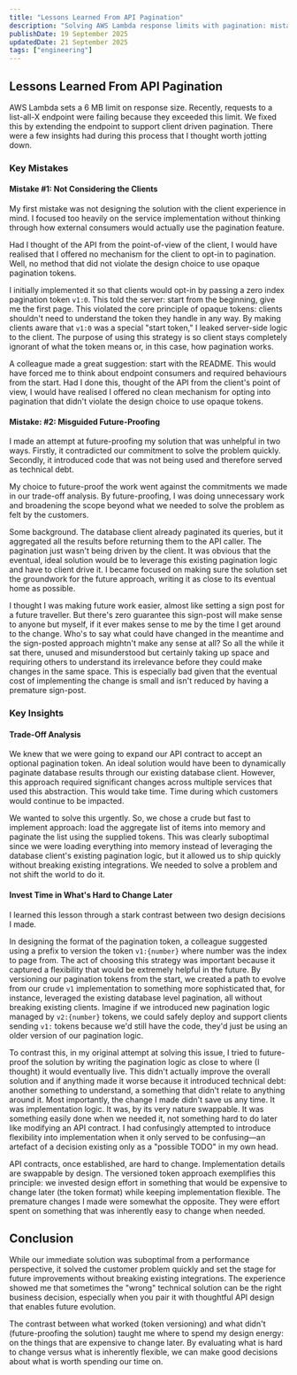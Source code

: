 ```yaml
---
title: "Lessons Learned From API Pagination"
description: "Solving AWS Lambda response limits with pagination: mistakes made and insights gained."
publishDate: 19 September 2025
updatedDate: 21 September 2025
tags: ["engineering"]
---
```


## Lessons Learned From API Pagination

AWS Lambda sets a 6 MB limit on response size. Recently, requests to a list-all-X endpoint were failing because they exceeded this limit. We fixed this by extending the endpoint to support client driven pagination. There were a few insights had during this process that I thought worth jotting down.

### Key Mistakes

#### Mistake #1: Not Considering the Clients

My first mistake was not designing the solution with the client experience in mind. I focused too heavily on the service implementation without thinking through how external consumers would actually use the pagination feature.

Had I thought of the API from the point-of-view of the client, I would have realised that I offered no mechanism for the client to opt-in to pagination. Well, no method that did not violate the design choice to use opaque pagination tokens.

I initially implemented it so that clients would opt-in by passing a zero index pagination token `v1:0`. This told the server: start from the beginning, give me the first page. This violated the core principle of opaque tokens: clients shouldn't need to understand the token they handle in any way. By making clients aware that `v1:0` was a special "start token," I leaked server-side logic to the client. The purpose of using this strategy is so client stays completely ignorant of what the token means or, in this case, how pagination works.

A colleague made a great suggestion: start with the README. This would have forced me to think about endpoint consumers and required behaviours from the start. Had I done this, thought of the API from the client's point of view, I would have realised I offered no clean mechanism for opting into pagination that didn't violate the design choice to use opaque tokens.

#### Mistake: #2: Misguided Future-Proofing

I made an attempt at future-proofing my solution that was unhelpful in two ways. Firstly, it contradicted our commitment to solve the problem quickly. Secondly, it introduced code that was not being used and therefore served as technical debt.

My choice to future-proof the work went against the commitments we made in our trade-off analysis. By future-proofing, I was doing unnecessary work and broadening the scope beyond what we needed to solve the problem as felt by the customers.

Some background. The database client already paginated its queries, but it aggregated all the results before returning them to the API caller. The pagination just wasn't being driven by the client. It was obvious that the eventual, ideal solution would be to leverage this existing pagination logic and have to client drive it. I became focused on making sure the solution set the groundwork for the future approach, writing it as close to its eventual home as possible.

I thought I was making future work easier, almost like setting a sign post for a future traveller. But there's zero guarantee this sign-post will make sense to anyone but myself, if it ever makes sense to me by the time I get around to the change. Who's to say what could have changed in the meantime and the sign-posted approach mightn't make any sense at all? So all the while it sat there, unused and misunderstood but certainly taking up space and requiring others to understand its irrelevance before they could make changes in the same space. This is especially bad given that the eventual cost of implementing the change is small and isn't reduced by having a premature sign-post.

### Key Insights

#### Trade-Off Analysis

We knew that we were going to expand our API contract to accept an optional pagination token. An ideal solution would have been to dynamically paginate database results through our existing database client. However, this approach required significant changes across multiple services that used this abstraction. This would take time. Time during which customers would continue to be impacted.

We wanted to solve this urgently. So, we chose a crude but fast to implement approach: load the aggregate list of items into memory and paginate the list using the supplied tokens. This was clearly suboptimal since we were loading everything into memory instead of leveraging the database client's existing pagination logic, but it allowed us to ship quickly without breaking existing integrations. We needed to solve a problem and not shift the world to do it.

#### Invest Time in What's Hard to Change Later

I learned this lesson through a stark contrast between two design decisions I made.

In designing the format of the pagination token, a colleague suggested using a prefix to version the token `v1:{number}` where number was the index to page from. The act of choosing this strategy was important because it captured a flexibility that would be extremely helpful in the future. By versioning our pagination tokens from the start, we created a path to evolve from our crude `v1` implementation to something more sophisticated that, for instance, leveraged the existing database level pagination, all without breaking existing clients. Imagine if we introduced new pagination logic managed by `v2:{number}` tokens, we could safely deploy and support clients sending `v1:` tokens because we'd still have the code, they'd just be using an older version of our pagination logic.

To contrast this, in my original attempt at solving this issue, I tried to future-proof the solution by writing the pagination logic as close to where (I thought) it would eventually live. This didn't actually improve the overall solution and if anything made it worse because it introduced technical debt: another something to understand, a something that didn't relate to anything around it. Most importantly, the change I made didn't save us any time. It was implementation logic. It was, by its very nature swappable. It was something easily done when we needed it, not something hard to do later like modifying an API contract. I had confusingly attempted to introduce flexibility into implementation when it only served to be confusing—an artefact of a decision existing only as a "possible TODO" in my own head.

API contracts, once established, are hard to change. Implementation details are swappable by design. The versioned token approach exemplifies this principle: we invested design effort in something that would be expensive to change later (the token format) while keeping implementation flexible. The premature changes I made were somewhat the opposite. They were effort spent on something that was inherently easy to change when needed.

## Conclusion

While our immediate solution was suboptimal from a performance perspective, it solved the customer problem quickly and set the stage for future improvements without breaking existing integrations. The experience showed me that sometimes the "wrong" technical solution can be the right business decision, especially when you pair it with thoughtful API design that enables future evolution.

The contrast between what worked (token versioning) and what didn't (future-proofing the solution) taught me where to spend my design energy: on the things that are expensive to change later. By evaluating what is hard to change versus what is inherently flexible, we can make good decisions about what is worth spending our time on.
